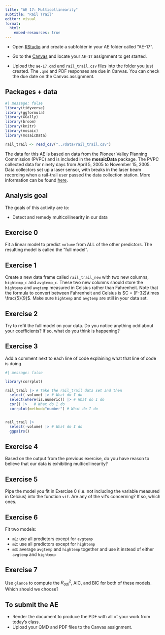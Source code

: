 ---
title: "AE 17: Multicollinearity"
subtitle: "Rail Trail"
editor: visual
format:
  html:
    embed-resources: true
---

::: callout-important
-   Open [RStudio](https://rstudio.collegeofidaho.edu/) and create a subfolder in your AE folder called "AE-17".

-   Go to the [Canvas](https://cofi.instructure.com/courses/15692/assignments/184069) and locate your `AE-17` assignment to get started.

-   Upload the `ae-17.qmd` and `rail_trail.csv` files into the folder you just created. The `.qmd` and PDF responses are due in Canvas. You can check the due date on the Canvas assignment.
:::

## Packages + data

```{r load-packages}
#| message: false
library(tidyverse)
library(ggformula)
library(GGally)
library(broom)
library(knitr)
library(mosaic)
library(mosaicData)

rail_trail <- read_csv("../data/rail_trail.csv")
```

The data for this AE is based on data from the Pioneer Valley Planning Commission (PVPC) and is included in the **mosaicData** package. The PVPC collected data for ninety days from April 5, 2005 to November 15, 2005. Data collectors set up a laser sensor, with breaks in the laser beam recording when a rail-trail user passed the data collection station. More information can be found [here](http://www.fvgreenway.org/pdfs/Northampton-Bikepath-Volume-Counts%20_05_LTA.pdf).

## Analysis goal

The goals of this activity are to:

-   Detect and remedy multicollinearity in our data

## Exercise 0

Fit a linear model to predict `volume` from ALL of the other predictors. The resulting model is called the "full model".

## Exercise 1

Create a new data frame called `rail_trail_new` with two new columns, `hightemp_c` and `avgtemp_c`. These two new columns should store the `hightemp` and `avgtemp` measured in Celsius rather than Fahrenheit. Note that the formula to convert between Fahrenheit and Celsius is $C = (F-32)\times \frac{5}{9}$. Make sure `hightemp` and `avgtemp` are still in your data set.

## Exercise 2

Try to refit the full model on your data. Do you notice anything odd about your coefficients? If so, what do you think is happening?

## Exercise 3

Add a comment next to each line of code explaining what that line of code is doing.

```{r}
#| message: false

library(corrplot)

rail_trail |> # Take the rail_trail data set and then
  select(-volume) |> # What do I do
  select(where(is.numeric)) |> # What do I do
  cor() |>   # What do I do
  corrplot(method="number") # What do I do


rail_trail |> 
  select(-volume) |> # What do I do
  ggpairs()
```

## Exercise 4

Based on the output from the previous exercise, do you have reason to believe that our data is exhibiting multicollinearity?

## Exercise 5

Pipe the model you fit in Exercise 0 (i.e. not including the variable measured in Celcius) into the function `vif`. Are any of the vif's concerning? If so, which ones.

## Exercise 6

Fit two models:

-   `m1`: use all predictors except for `avgtemp`
-   `m2`: use all predictors except for `hightemp`
-   `m3`: average `avgtemp` and `hightemp` together and use it instead of either `avgtemp` and `hightemp`

## Exercise 7

Use `glance` to compute the $R^2_{adj}$, AIC, and BIC for both of these models. Which should we choose?

## To submit the AE

::: callout-important
-   Render the document to produce the PDF with all of your work from today's class.
-   Upload your QMD and PDF files to the Canvas assignment.
:::
